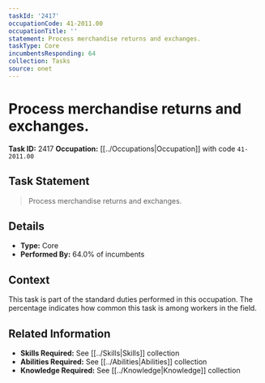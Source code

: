 ```yaml
---
taskId: '2417'
occupationCode: 41-2011.00
occupationTitle: ''
statement: Process merchandise returns and exchanges.
taskType: Core
incumbentsResponding: 64
collection: Tasks
source: onet
---
```

# Process merchandise returns and exchanges.

**Task ID:** 2417
**Occupation:** [[../Occupations|Occupation]] with code `41-2011.00`

## Task Statement

> Process merchandise returns and exchanges.

## Details

- **Type:** Core
- **Performed By:** 64.0% of incumbents

## Context

This task is part of the standard duties performed in this occupation. The percentage indicates how common this task is among workers in the field.

## Related Information

- **Skills Required:** See [[../Skills|Skills]] collection
- **Abilities Required:** See [[../Abilities|Abilities]] collection
- **Knowledge Required:** See [[../Knowledge|Knowledge]] collection
